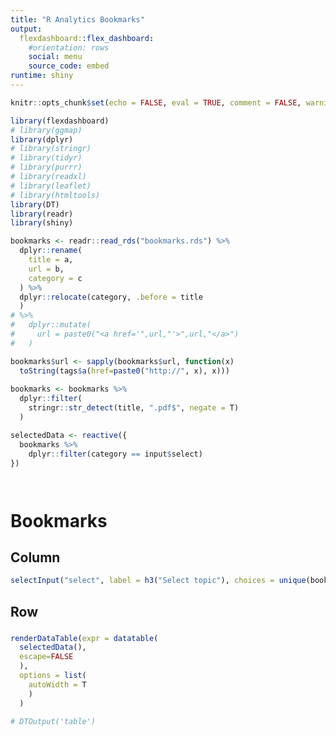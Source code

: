 ---
title: "R Analytics Bookmarks"
output: 
  flexdashboard::flex_dashboard:
    #orientation: rows
    social: menu
    source_code: embed
runtime: shiny
---

```{r setup, include=FALSE}

knitr::opts_chunk$set(echo = FALSE, eval = TRUE, comment = FALSE, warning = FALSE, include = FALSE)

library(flexdashboard)
# library(ggmap)
library(dplyr)
# library(stringr)
# library(tidyr)
# library(purrr)
# library(readxl)
# library(leaflet)
# library(htmltools)
library(DT)
library(readr)
library(shiny)
```

```{r}
bookmarks <- readr::read_rds("bookmarks.rds") %>% 
  dplyr::rename(
    title = a,
    url = b,
    category = c
  ) %>% 
  dplyr::relocate(category, .before = title
  )
# %>% 
#   dplyr::mutate(
#     url = paste0("<a href='",url,"'>",url,"</a>")
#   )

bookmarks$url <- sapply(bookmarks$url, function(x) 
  toString(tags$a(href=paste0("http://", x), x)))
  
bookmarks <- bookmarks %>%
  dplyr::filter(
    stringr::str_detect(title, ".pdf$", negate = T)
  )

```


```{r}

selectedData <- reactive({
  bookmarks %>%
    dplyr::filter(category == input$select)
})




```

Bookmarks  {data-orientation=rows}
===================================== 

Column {.sidebar}
-----------------------------------------------------------------------

```{r, include=TRUE}

selectInput("select", label = h3("Select topic"), choices = unique(bookmarks$category))

```

Row
-----------------------------------------------------------------------

###

```{r, include=TRUE}

renderDataTable(expr = datatable(
  selectedData(), 
  escape=FALSE
  ),
  options = list(
    autoWidth = T
    )
  )

# DTOutput('table')

```



